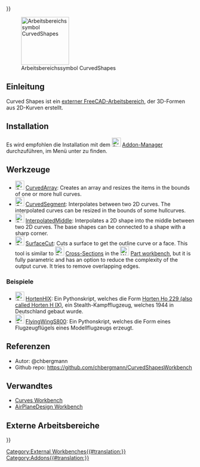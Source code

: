 <languages/>
{{UnfinishedDocu{{#translation:}}}}

[[File:CurvedShapes_workbench_icon.svg|thumb|128px|Arbeitsbereichssymbol CurvedShapes]]

{{TOCright}}

<span id="Introduction"></span>
==Einleitung==

Curved Shapes ist ein [[External_workbenches|externer FreeCAD-Arbeitsbereich]], der 3D-Formen aus 2D-Kurven erstellt. 

==Installation==

Es wird empfohlen die Installation mit dem [[Image:Std_AddonMgr.svg|24px|link=Std_AddonMgr]] [[Std_AddonMgr/de|Addon-Manager]] durchzuführen, im Menü unter {{MenuCommand|Werkzeuge → Addon-Manager}} zu finden.

<span id="Tools"></span>
==Werkzeuge==

* [[Image:CurvedShapes_CurvedArray.svg|24px|link=CurvedShapes_CurvedArray]] [[CurvedShapes_CurvedArray|CurvedArray]]: Creates an array and resizes the items in the bounds of one or more hull curves.
* [[Image:CurvedShapes_CurvedSegment.svg|24px|link=CurvedShapes_CurvedSegment]] [[CurvedShapes_CurvedSegment|CurvedSegment]]: Interpolates between two 2D curves. The interpolated curves can be resized in the bounds of some hullcurves.
* [[Image:CurvedShapes_InterpolatedMiddle.svg|24px|link=CurvedShapes_InterpolatedMiddle]] [[CurvedShapes_InterpolatedMiddle|InterpolatedMiddle]]: Interpolates a 2D shape into the middle between two 2D curves. The base shapes can be connected to a shape with a sharp corner.
* [[Image:CurvedShapes_SurfaceCut.svg|24px|link=CurvedShapes_SurfaceCut]] [[CurvedShapes_SurfaceCut|SurfaceCut]]: Cuts a surface to get the outline curve or a face. This tool is similar to [[Image:Part_CrossSections.svg|24px]]  [[Part_CrossSections|Cross-Sections]] in the [[Image:Workbench_Part.svg|24px]] [[Part_Workbench|Part workbench]], but it is fully parametric and has an option to reduce the complexity of the output curve. It tries to remove overlapping edges.

<span id="Examples"></span>
=== Beispiele ===

* [[Image:CurvedShapes_HortenHIX.svg|24px|link=CurvedShapes_HortenHIX]] [[CurvedShapes_HortenHIX|HortenHIX]]: Ein Pythonskript, welches die Form [https://en.wikipedia.org/wiki/Horten_Ho_229 Horten Ho 229 (also called Horten H IX)], ein Stealth-Kampfflugzeug, welches 1944 in Deutschland gebaut wurde.
* [[Image:CurvedShapes_FlyingWingS800.svg|24px|link=CurvedShapes_FlyingWingS800]] [[CurvedShapes_FlyingWingS800|FlyingWingS800]]: Ein Pythonskript, welches die Form eines Flugzeugflügels eines Modellflugzeugs erzeugt.

<span id="References"></span>
==Referenzen==

* Autor: @chbergmann
* Github repo: https://github.com/chbergmann/CurvedShapesWorkbench

<span id="Related"></span>
==Verwandtes==

* [[Curves_Workbench|Curves Workbench]]
* [https://github.com/FredsFactory/FreeCAD_AirPlaneDesign AirPlaneDesign Workbench]

<span id="External_Workbenches"></span>
==Externe Arbeitsbereiche==

[[Category:External Workbenches{{#translation:}}]]
[[Category:Addons{{#translation:}}]]
{{Userdocnavi{{#translation:}}}}